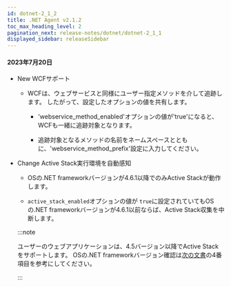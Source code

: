 ```yaml
---
id: dotnet-2_1_2
title: .NET Agent v2.1.2
toc_max_heading_level: 2
pagination_next: release-notes/dotnet/dotnet-2_1_1
displayed_sidebar: releaseSidebar
---
```


#### 2023年7月20日

- <Status>New</Status> WCFサポート

  - WCFは、ウェブサービスと同様にユーザー指定メソッドを介して追跡します。 したがって、設定したオプションの値を共有します。

    - 'webservice_method_enabled'オプションの値が'true'になると、WCFも一緒に追跡対象となります。

    - 追跡対象となるメソッドの名前をネームスペースとともに、'webservice_method_prefix'設定に入力してください。

- <Status>Change</Status> Active Stack実行環境を自動感知

  - OSの.NET frameworkバージョンが4.6.1以降でのみActive Stackが動作します。

  - `active_stack_enabled`オプションの値が `true`に設定されていてもOSの.NET frameworkバージョンが4.6.1以前ならば、Active Stack収集を中断します。

  :::note

  ユーザーのウェブアプリケーションは、4.5バージョン以降でActive Stackをサポートします。 OSの.NET frameworkバージョン確認は[次の文書](https://docs.whatap.io/dotnet/supported-spec#use-tools)の4番項目を参考にしてください。

  :::
